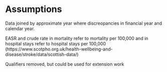
# Assumptions

Data joined by approximate year where discreopancies in financial year and calendar year.

EASR and crude rate in mortality refer to mortality per 100,000 and in hospital stays refer to hospital stays per 100,000 
(https://www.scotpho.org.uk/health-wellbeing-and-disease/stroke/data/scottish-data/)

Qualifiers removed, but could be used for extension work